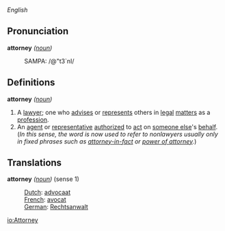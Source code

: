 ''English''

== Pronunciation ==

'''attorney''' ''([[noun]])''
:SAMPA: /@"t3`nI/

== Definitions ==

'''attorney''' ''([[noun]])''
#A [[lawyer]]; one who [[advise]]s or [[represent]]s others in [[legal]] [[matter]]s as a [[profession]].
#An [[agent]] or [[representative]] [[authorize]]d to [[act]] on [[someone else]]'s [[behalf]].  (''In this sense, the word is now used to refer to nonlawyers usually only in fixed phrases such as [[attorney-in-fact]] or [[power of attorney]].'')

== Translations ==

'''attorney''' ''([[noun]])'' (sense 1)
:[[Dutch]]: [[advocaat]]
:[[French]]: [[avocat]]
:[[German]]: [[Rechtsanwalt]]

[[io:Attorney]]